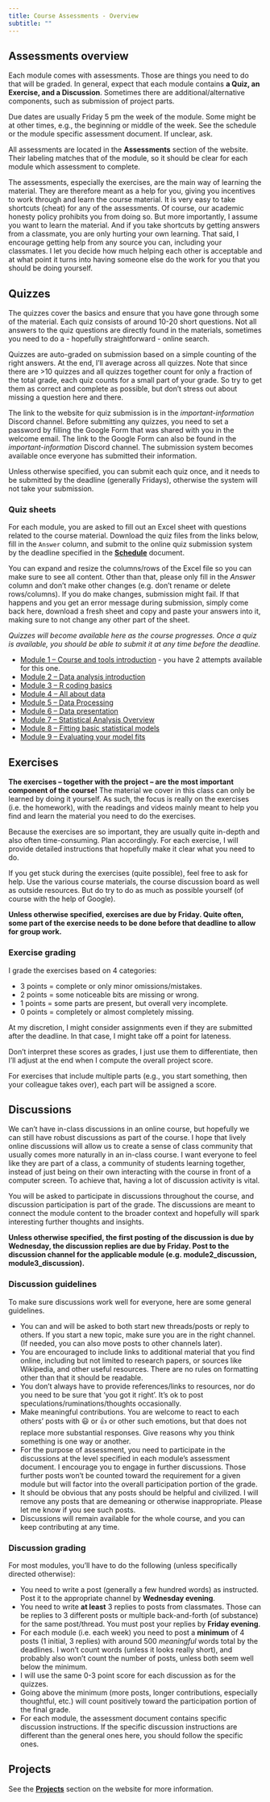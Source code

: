 ```yaml
---
title: Course Assessments - Overview
subtitle: ""
---
```



## Assessments overview

Each module comes with assessments. Those are things you need to do that will be graded. In general, expect that each module contains **a Quiz, an Exercise, and a Discussion**. Sometimes there are additional/alternative components, such as submission of project parts.

Due dates are usually Friday 5 pm the week of the module. Some might be at other times, e.g., the beginning or middle of the week. See the schedule or the module specific assessment document. If unclear, ask.

All assessments are located in the **Assessments** section of the website. Their labeling matches that of the module, so it should be clear for each module which assessment to complete.

The assessments, especially the exercises, are the main way of learning the material. They are therefore meant as a help for you, giving you incentives to work through and learn the course material. It is very easy to take shortcuts (cheat) for any of the assessments. Of course, our academic honesty policy prohibits you from doing so. But more importantly, I assume you want to learn the material. And if you take shortcuts by getting answers from a classmate, you are only hurting your own learning. That said, I encourage getting help from any source you can, including your classmates. I let you decide how much helping each other is acceptable and at what point it turns into having someone else do the work for you that you should be doing yourself.   


## Quizzes

The quizzes cover the basics and ensure that you have gone through some of the material. Each quiz consists of around 10-20 short questions. Not all answers to the quiz questions are directly found in the materials, sometimes you need to do a - hopefully straightforward - online search.

Quizzes are auto-graded on submission based on a simple counting of the right answers. At the end, I'll average across all quizzes. Note that since there are >10 quizzes and all quizzes together count for only a fraction of the total grade, each quiz counts for a small part of your grade. So try to get them as correct and complete as possible, but don't stress out about missing a question here and there.

::: {.note}
The link to the website for quiz submission is in the *important-information* Discord channel. Before submitting any quizzes, you need to set a password by filling the Google Form that was shared with you in the welcome email. The link to the Google Form can also be found in the *important-information* Discord channel. The submission system becomes available once everyone has submitted their information.

Unless otherwise specified, you can submit each quiz once, and it needs to be submitted by the deadline (generally Fridays), otherwise the system will not take your submission.
:::

### Quiz sheets

For each module, you are asked to fill out an Excel sheet with questions related to the course material. Download the quiz files from the links below, fill in the `Answer` column, and submit to the online quiz submission system by the deadline specified in the [**Schedule**](course-schedule.qmd) document.

::: {.warning}
You can expand and resize the columns/rows of the Excel file so you can make sure to see all content. Other than that, please only fill in the *Answer* column and don't make other changes (e.g. don't rename or delete rows/columns). If you do make changes, submission might fail. If that happens and you get an error message during submission, simply come back here, download a fresh sheet and copy and paste your answers into it, making sure to not change any other part of the sheet.
:::

*Quizzes will become available here as the course progresses. Once a quiz is available, you should be able to submit it at any time before the deadline.*

* [Module 1 – Course and tools introduction](../quizsheets/m1_mada_course_tools_student.xlsx) - you have 2 attempts available for this one.
* [Module 2 – Data analysis introduction ](../quizsheets/m2_mada_data_analysis_intro_student.xlsx)
* [Module 3 – R coding basics](../quizsheets/m3_mada_coding_basics_student.xlsx)
* [Module 4 – All about data](../quizsheets/m4_mada_data_student.xlsx)
* [Module 5 – Data Processing](../quizsheets/m5_mada_data_processing_student.xlsx)
* [Module 6 – Data presentation](../quizsheets/m6_mada_presentation_student.xlsx)
* [Module 7 – Statistical Analysis Overview](../quizsheets/m7_mada_statistical_analysis_overview_student.xlsx)
* [Module 8 – Fitting basic statistical models](../quizsheets/m8_mada_model_fitting_student.xlsx)
* [Module 9 – Evaluating your model fits](../quizsheets/m9_mada_model_assessment_student.xlsx)

<!-- * [Module 10 – Improving your model fits](../quizsheets/m10_mada_model_improvement_student.xlsx) -->
<!-- * [Module 11 – Machine Learning Models I](../quizsheets/m11_mada_ml_models_1_student.xlsx) -->
<!-- * [Module 12 – Machine Learning Models II](../quizsheets/m12_mada_ml_models_2_student.xlsx) -->
<!-- * [Module 13 – The complete analysis workflow](../quizsheets/m13_mada_full_workflow_student.xlsx) -->




## Exercises

**The exercises -- together with the project -- are the most important component of the course!** The material we cover in this class can only be learned by doing it yourself. As such, the focus is really on the exercises (i.e. the homework), with the readings and videos mainly meant to help you find and learn the material you need to do the exercises.

Because the exercises are so important, they are usually quite in-depth and also often time-consuming. Plan accordingly. For each exercise, I will provide detailed instructions that hopefully make it clear what you need to do. 

If you get stuck during the exercises (quite possible), feel free to ask for help. Use the various course materials, the course discussion board as well as outside resources. But do try to do as much as possible yourself (of course with the help of Google). 

**Unless otherwise specified, exercises are due by Friday. Quite often, some part of the exercise needs to be done before that deadline to allow for group work.** 


### Exercise grading

I grade the exercises based on 4 categories: 

* 3 points = complete or only minor omissions/mistakes.
* 2 points = some noticeable bits are missing or wrong.
* 1 points = some parts are present, but overall very incomplete.
* 0 points = completely or almost completely missing.

At my discretion, I might consider assignments even if they are submitted after the deadline. In that case, I might take off a point for lateness.

Don't interpret these scores as grades, I just use them to differentiate, then I'll adjust at the end when I compute the overall project score.

For exercises that include multiple parts (e.g., you start something, then your colleague takes over), each part will be assigned a score.


## Discussions 

We can't have in-class discussions in an online course, but hopefully we can still have robust discussions as part of the course. I hope that lively online discussions will allow us to create a sense of class community that usually comes more naturally in an in-class course. I want everyone to feel like they are part of a class, a community of students learning together, instead of just being on their own interacting with the course in front of a computer screen. To achieve that, having a lot of discussion activity is vital.

You will be asked to participate in discussions throughout the course, and discussion participation is part of the grade. The discussions are meant to connect the module content to the broader context and hopefully will spark interesting further thoughts and insights. 

**Unless otherwise specified, the first posting of the discussion is due by Wednesday, the discussion replies are due by Friday. Post to the discussion channel for the applicable module (e.g. module2_discussion, module3_discussion).** 


### Discussion guidelines

To make sure discussions work well for everyone, here are some general guidelines.

* You can and will be asked to both start new threads/posts or reply to others. If you start a new topic, make sure you are in the right channel. (If needed, you can also move posts to other channels later). 
* You are encouraged to include links to additional material that you find online, including but not limited to research papers, or sources like Wikipedia, and other useful resources. There are no rules on formatting other than that it should be readable.
* You don't always have to provide references/links to resources, nor do you need to be sure that 'you got it right'. It's ok to post speculations/ruminations/thoughts occasionally.
* Make meaningful contributions. You are welcome to react to each others' posts with 😃 or 👍 or other such emotions, but that does not replace more substantial responses. Give reasons why you think something is one way or another.
* For the purpose of assessment, you need to participate in the discussions at the level specified in each module's assessment document. I encourage you to engage in further discussions. Those further posts won't be counted toward the requirement for a given module but will factor into the overall participation portion of the grade.
* It should be obvious that any posts should be helpful and civilized. I will remove any posts that are demeaning or otherwise inappropriate. Please let me know if you see such posts. 
* Discussions will remain available for the whole course, and you can keep contributing at any time.  



### Discussion grading

For most modules, you'll have to do the following (unless specifically directed otherwise):

* You need to write a post (generally a few hundred words) as instructed. Post it to the appropriate channel by **Wednesday evening**. 
* You need to write **at least** 3 replies to posts from classmates. Those can be replies to 3 different posts or multiple back-and-forth (of substance) for the same post/thread. You must post your replies by **Friday evening**. 
* For each module (i.e. each week) you need to post a **minimum** of 4 posts (1 initial, 3 replies) with around 500 *meaningful* words total by the deadlines. I won't count words (unless it looks really short), and probably also won't count the number of posts, unless both seem well below the minimum.
* I will use the same 0-3 point score for each discussion as for the quizzes.
* Going above the minimum (more posts, longer contributions, especially thoughtful, etc.) will count positively toward the participation portion of the final grade.
* For each module, the assessment document contains specific discussion instructions. If the specific discussion instructions are different than the general ones here, you should follow the specific ones.


## Projects

See the [**Projects**](../project/project-Overview.qmd) section on the website for more information.
